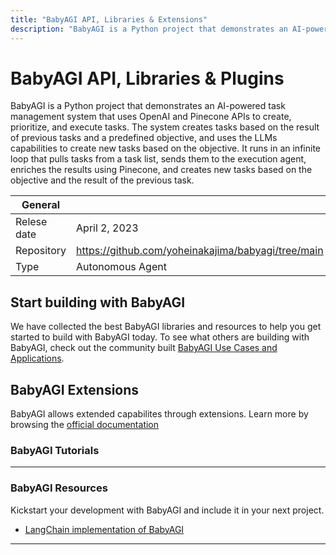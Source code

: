 ```yaml
---
title: "BabyAGI API, Libraries & Extensions"
description: "BabyAGI is a Python project that demonstrates an AI-powered task management system that uses OpenAI and Pinecone APIs to create, prioritize and execute tasks."
---
```


# BabyAGI API, Libraries & Plugins
BabyAGI is a Python project that demonstrates an AI-powered task management system that uses OpenAI and Pinecone APIs to create, prioritize, and execute tasks. The system creates tasks based on the result of previous tasks and a predefined objective, and uses the LLMs capabilities to create new tasks based on the objective. It runs in an infinite loop that pulls tasks from a task list, sends them to the execution agent, enriches the results using Pinecone, and creates new tasks based on the objective and the result of the previous task.

| General  |  |
| --- | --- |
| Relese date |  April 2, 2023 |
| Repository | https://github.com/yoheinakajima/babyagi/tree/main |
| Type | Autonomous Agent |

## Start building with BabyAGI
We have collected the best BabyAGI libraries and resources to help you get started to build with BabyAGI today. To see what others are building with BabyAGI, check out the community built [BabyAGI Use Cases and Applications](/apps/tech/babyagi).

## BabyAGI Extensions
BabyAGI allows extended capabilites through extensions. Learn more by browsing the [official documentation](https://docs.agpt.co/plugins/)

### BabyAGI Tutorials
<TechTutorials/>

---

### BabyAGI Resources
Kickstart your development with BabyAGI and include it in your next project.

* [LangChain implementation of BabyAGI](https://python.langchain.com/en/latest/use_cases/autonomous_agents/baby_agi.html)

---
